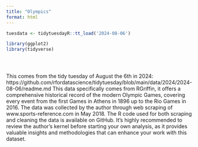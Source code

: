 ```yaml
---
title: "Olympics"
format: html
---
```


```r
tuesdata <- tidytuesdayR::tt_load('2024-08-06')

library(ggplot2)
library(tidyverse)




```




```r




  

```



This comes from the tidy tuesday of August the 6th in 2024: https://github.com/rfordatascience/tidytuesday/blob/main/data/2024/2024-08-06/readme.md
This data specifically comes from RGriffin, it offers a comprehensive historical record of the modern Olympic Games, covering every event from the first Games in Athens in 1896 up to the Rio Games in 2016. The data was collected by the author through web scraping of www.sports-reference.com in May 2018. The R code used for both scraping and cleaning the data is available on GitHub. It’s highly recommended to review the author's kernel before starting your own analysis, as it provides valuable insights and methodologies that can enhance your work with this dataset.


